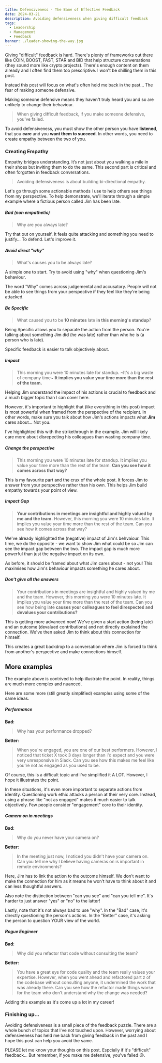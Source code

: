 ```yaml
---
title: Defensiveness - The Bane of Effective Feedback
date: 2024-03-21
description: Avoiding defensiveness when giving difficult feedback
tags:
  - Leadership
  - Management
  - Feedback
banner: ./leader-showing-the-way.jpg
---
```


Giving "difficult" feedback is hard.
There's plenty of frameworks out there like COIN, BOOST, FAST, STAR and BID that help structure conversations (they sound more like crypto projects).
There's enough content on them already and I often find them too prescriptive.
I won't be shilling them in this post.

Instead this post will focus on what's often held me back in the past... The fear of making someone defensive.

Making someone defensive means they haven't truly heard you and so are unlikely to change their behaviour.

> When giving difficult feedback, if you make someone defensive, you've failed.

To avoid defensiveness, you must show the other person you have **listened**, that you **care** and you **want them to succeed**.
In other words, you need to create empathy between the two of you.

### Creating Empathy

Empathy bridges understanding.
It’s not just about you walking a mile in their shoes but inviting them to do the same.
This second part is critical and often forgotten in feedback conversations.

> Avoiding defensiveness is about building bi-directional empathy.

Let's go through some actionable methods I use to help others see things from my perspective.
To help demonstrate, we'll iterate through a simple example where a fictious person called Jim has been late.

##### Bad (non empathetic)

> Why are you always late?

Try that out on yourself.
It feels quite attacking and something you need to justify... To defend.
Let's improve it.

##### Avoid direct "why"

> What's causes you to be always late?

A simple one to start. Try to avoid using "why" when questioning Jim's behaviour.

The word "Why" comes across judgemental and accusatory.
People will not be able to see things from your perspective if they feel like they're being attacked.

##### Be Specific
> What caused you to be **10 minutes** late **in this morning's standup**?

Being Specific allows you to separate the action from the person.
You're talking about something Jim did (he was late) rather than who he is (a person who is late).

Specific feedback is easier to talk objectively about.

##### Impact
> This morning you were 10 minutes late for standup.
> ~It's a big waste of company time~ **It implies you value your time more than the rest of the team.**

Helping Jim understand the impact of his actions is crucial to feedback and a much bigger topic than I can cover here.

However, it's important to highlight that (like everything in this post) impact is most powerful when framed from the perspective of the recipient.
In other words, make sure you talk about how Jim's actions impacts what **Jim** cares about... Not you.

I've highlighted this with the strikethrough in the example.
Jim will likely care more about disrepecting his colleagues than wasting company time.

##### Change the perspective
> This morning you were 10 minutes late for standup.
> It implies you value your time more than the rest of the team. **Can you see how it comes across that way?**

This is my favourite part and the crux of the whole post.
It forces Jim to answer from your perspective rather than his own.
This helps Jim build empathy towards your point of view.

##### Impact Gap
> **Your contributions in meetings are insightful and highly valued by me and the team.**
> However, this morning you were 10 minutes late.
> It implies you value your time more than the rest of the team.
> Can you see how it comes across that way?

We've already highlighted the (negative) impact of Jim's behvaiour.
This time, we do the opposite - we want to show Jim what could be so Jim can see the impact gap between the two.
The impact gap is much more powerful than just the negative impact on its own.

As before, it should be framed about what Jim cares about - not you!
This maximises how Jim's behaviour impacts something he cares about.

##### Don't give all the answers
> Your contributions in meetings are insightful and highly valued by me and the team.
> However, this morning you were 10 minutes late.
> It implies you value your time more than the rest of the team.
> Can you see how being late **causes your colleagues to feel direspected and devalues your contributions?**

This is getting more advanced now!
We've given a start action (being late) and an outcome (devalued contributions) and not directly explained the connection.
We've then asked Jim to think about this connection for himself.

This creates a great backdrop to a conversation where Jim is forced to think from another's perspective and make connections himself.

## More examples
The example above is contrived to help illustrate the point.
In reality, things are much more complex and nuanced.

Here are some more (still greatly simplified) examples using some of the same ideas.

##### Performance
**Bad:**
> Why has your performance dropped?

**Better:**
> When you're engaged, you are one of our best performers.
> However, I noticed that ticket X took 3 days longer than I'd expect and you were very unresponsive in Slack.
> Can you see how this makes me feel like you're not as engaged as you used to be.

Of course, this is a difficult topic and I've simplified it A LOT.
However, I hope it illustrates the point.

In these situations, it's even more important to separate actions from identity.
Questioning work ethic attacks a person at their very core.
Instead, using a phrase like "not as engaged" makes it much easier to talk objectively.
Few people consider "engagement" core to their identity.

##### Camera on in meetings
**Bad:**
> Why do you never have your camera on?

**Better:**
> In the meeting just now, I noticed you didn't have your camera on.
> Can you tell me why I believe having cameras on is important in remote environments?

Here, Jim has to link the action to the outcome himself.
We don't want to make the connection for him as it means he won't have to think about it and can less thoughtful answers.

Also note the distinction between "can you see" and "can you tell me".
It's harder to just answer "yes" or "no" to the latter!

Lastly, note that it's not always bad to use "why".
In the "Bad" case, it's directly questioning the person's actions.
In the "Better" case, it's asking the person to question YOUR view of the world.

##### Rogue Engineer
**Bad:**
> Why did you refactor that code without consulting the team?

**Better:**
> You have a great eye for code quality and the team really values your expertise.
> However, when you went ahead and refactored part z of the codebase without consulting anyone, it undermined the work that was already there.
> Can you see how the refactor made things worse for the team who don't understand why the change was needed?

Adding this example as it's come up a lot in my career!

### Finishing up...

Avoiding defensiveness is a small piece of the feedback puzzle.
There are a whole bunch of topics that I've not touched upon.
However, worrying about defensiveness has held me back from giving feedback in the past and I hope this post can help you avoid the same.

PLEASE let me know your thoughts on this post.
Espcially if it's "difficult" feedback... But remember, if you make me defensive, you've failed 😜.
